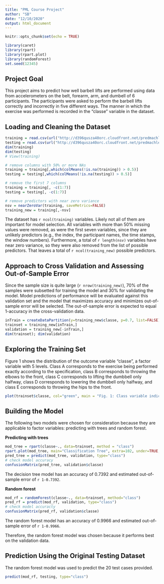 ---
title: "PML Course Project"
author: "SB"
date: "12/10/2020"
output: html_document
---

```{r setup, include=FALSE}
knitr::opts_chunk$set(echo = TRUE)
```

```{r, message=FALSE}
library(caret)
library(rpart)
library(rpart.plot)
library(randomForest)
set.seed(12345)
```

## Project Goal

This project aims to predict how well barbell lifts are performed using data from accelerometers on the belt, forearm, arm, and dumbell of 6 participants. The participants were asked to perform the barbell lifts correctly and incorrectly in five different ways. The manner in which the exercise was performed is recorded in the "classe" variable in the dataset.

## Loading and Cleaning the Dataset

```{r, echo = FALSE}
training = read.csv(url("http://d396qusza40orc.cloudfront.net/predmachlearn/pml-training.csv"))
testing = read.csv(url("http://d396qusza40orc.cloudfront.net/predmachlearn/pml-testing.csv"))
dim(training)
dim(testing)
# View(training)

# remove columns with 50% or more NAs
training = training[,which(colMeans(!is.na(training)) > 0.5)]
testing = testing[,which(colMeans(!is.na(testing)) > 0.5)]

# remove the first 7 columns
training = training[, -c(1:7)]
testing = testing[, -c(1:7)]

# remove predictors with near zero variance
nsv = nearZeroVar(training, saveMetrics=FALSE)
training_new = training[,-nsv]
```

The dataset has `r ncol(training)` variables. Likely not all of them are important for model selection. All variables with more than 50% missing values were removed, as were the first seven variables, since they are unlikely predictors (e.g., the index, the participant names, the time stamps, the window numbers). Furthermore, a total of `r length(nsv)` variables have near zero variance, so they were also removed from the list of possible predictors. That leaves a total of `r ncol(training_new)` possible predictors.

## Approach to Cross Validation and Assessing Out-of-Sample Error

Since the sample size is quite large (`r nrow(training_new)`), 70% of the samples were subsetted for training the model and 30% for validating the model. Model predictions of performance will be evaluated against this validation set and the model that maximizes accuracy and minimizes out-of-sample error will be selected. The out-of-sample error is expected to equal 1-accuracy in the cross-validation data. 

``` {r}
inTrain = createDataPartition(y=training_new$classe, p=0.7, list=FALSE)
trainset = training_new[inTrain,]
validation = training_new[-inTrain,]
dim(trainset); dim(validation)
```

## Exploring the Training Set

Figure 1 shows the distribution of the outcome variable "classe", a factor variable with 5 levels. Class A corresponds to the exercise being performed exactly according to the specification, class B corresponds to throwing the elbows to the front, class C corresponds to lifting the dumbbell only halfway, class D corresponds to lowering the dumbbell only halfway, and class E corresponds to throwing the hips to the front.

```{r, echo = FALSE}
plot(trainset$classe, col="green", main = "Fig. 1: Class variable indicating how well the exercise was performed")
```

## Building the Model

The following two models were chosen for consideration because they are applicable to factor variables: predicting with trees and random forest.

**Predicting with trees**
```{r}
mod_tree = rpart(classe~., data=trainset, method = "class")
rpart.plot(mod_tree, main="Classification Tree", extra=102, under=TRUE, faclen=0)
pred_tree = predict(mod_tree, validation, type="class")
# check model accuracy
confusionMatrix(pred_tree, validation$classe)
```
The decision tree model has an accuracy of 0.7392 and estimated out-of-sample error of `r 1-0.7392`.

**Random forest**
```{r}
mod_rf = randomForest(classe~., data=trainset, method="class")
pred_rf = predict(mod_rf, validation, type="class")
# check model accuracty
confusionMatrix(pred_rf, validation$classe)
```
The random forest model has an accuracy of 0.9966 and estimated out-of-sample error of `r 1-0.9966`.

Therefore, the random forest model was chosen because it performs best on the validation data.

## Prediction Using the Original Testing Dataset

The random forest model was used to predict the 20 test cases provided.

```{r}
predict(mod_rf, testing, type="class")
```
